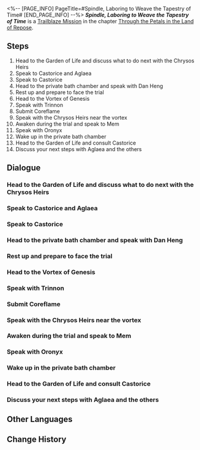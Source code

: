 <%-- [PAGE_INFO]
PageTitle=#Spindle, Laboring to Weave the Tapestry of Time#
[END_PAGE_INFO] --%>
{{Stub|Dialogue.}}
{{Mission Infobox
|id            = 1040301
|title         = 
|image         = {{subst:void|<!--$UPLOAD:<<SpriteOutput/Chronicle/1040301_f.png>-<Mission Spindle, Laboring to Weave the Tapestry of Time Stelle.png>-<Fate's Atlas Images>>-->}}{{subst:void|<!--$UPLOAD:<<SpriteOutput/Chronicle/1040301_m.png>-<Mission Spindle, Laboring to Weave the Tapestry of Time Caelus.png>-<Fate's Atlas Images>>-->}}
<gallery>
Mission Spindle, Laboring to Weave the Tapestry of Time Stelle.png|Stelle
Mission Spindle, Laboring to Weave the Tapestry of Time Caelus.png|Caelus
</gallery>
|type          = Trailblaze
|event_name    = 
|chapter       = Through the Petals in the Land of Repose
|requirements  = [[Trailblaze Mission]] ''[[Passage, Reveal the Past Once More]]'' completed
|summary       = It's been some time since you repelled the Flame Reaver and reclaimed the Coreflame of {{Rubi|Oronyx|Time Titan}}. Now, you've been invited by the Chrysos Heirs to challenge the Trial of Time. But this trial lies not in the past or present &mdash; it dwells in the future. You've been told that you actually perished during your fall into Amphoreus, and what remains is merely a walking memory. To complete the trial and save yourself, you must reclaim your future.
|characters    = Aglaea; Castorice; Dan Heng; Mem; Oronyx; Phainon; Sound of Oronyx; Trailblazer; Tribbie; Trinnon
|startLocation = [[Amphoreus]] - [["Eternal Holy City" Okhema]]
|world         = Amphoreus
|area          = "Eternal Holy City" Okhema
|prev          = Passage, Reveal the Past Once More
|next          = Olive, Cast To the Conference Chair
|rewards       = Trailblaze EXP*1,300; Stellar Jade*160; Traveler's Guide*9; Lost Crystal*9; Celestial Ambrosia*320; Credit*100,000
}}
'''''Spindle, Laboring to Weave the Tapestry of Time''''' is a [[Trailblaze Mission]] in the chapter [[Through the Petals in the Land of Repose]].

==Steps==
# Head to the Garden of Life and discuss what to do next with the Chrysos Heirs
# Speak to Castorice and Aglaea
# Speak to Castorice
# Head to the private bath chamber and speak with Dan Heng
# Rest up and prepare to face the trial
# Head to the Vortex of Genesis
# Speak with Trinnon
# Submit Coreflame
# Speak with the Chrysos Heirs near the vortex
# Awaken during the trial and speak to Mem
# Speak with Oronyx
# Wake up in the private bath chamber
# Head to the Garden of Life and consult Castorice
# Discuss your next steps with Aglaea and the others

<!--
==Gameplay Notes==

--><!--
==Trial Character==

-->
==Dialogue==
{{Stub Dialogue}}
===Head to the Garden of Life and discuss what to do next with the Chrysos Heirs{{subst:void|<!--104030101-->}}===
{{Mission Description|type=trailblaze|location="Eternal Holy City" Okhema|An unexpected encounter with the Flame Reaver led to the premature extraction of Oronyx's Coreflame. The Chrysos Heirs hope that (Trailblazer) will take on the divine role of Time.<br />Trailblazers always face moments like this, where their fate becomes deeply entwined with that of others... Yet only (Trailblazer) can decide where {{MC|f=her|m=his}} destiny leads.}}
{{Dialogue Start}}
:{{tx}}
{{Dialogue End}}

===Speak to Castorice and Aglaea{{subst:void|<!--104030102-->}}===
{{Dialogue Start}}
:{{tx}}
{{Dialogue End}}

===Speak to Castorice{{subst:void|<!--104030103-->}}===
{{Dialogue Start}}
:{{tx}}
{{Dialogue End}}

===Head to the private bath chamber and speak with Dan Heng{{subst:void|<!--104030104-->}}===
{{Mission Description|type=trailblaze|location="Eternal Holy City" Okhema|update|An unexpected encounter with the Flame Reaver led to the premature extraction of Oronyx's Coreflame. The Chrysos Heirs hope that (Trailblazer) will take on the authority of Time.<br />(Trailblazer) and Mem are willing to face Oronyx's trial. But with the citizens' assembly approaching, the Chrysos Heir heroes have new troubles on the horizon.}}
{{Dialogue Start}}
:{{tx}}
{{Dialogue End}}

===Rest up and prepare to face the trial{{subst:void|<!--104030105-->}}===
{{Dialogue Start}}
:{{tx}}
{{Dialogue End}}

===Head to the Vortex of Genesis{{subst:void|<!--104030106-->}}===
{{Mission Description|type=trailblaze|location=Vortex of Genesis|update|An unexpected encounter with the Flame Reaver led to the premature extraction of Oronyx's Coreflame. The Chrysos Heirs hope that (Trailblazer) will take on the authority of Time.<br />Even as an outland traveler, whose veins carry no golden blood, has accepted the Titan's trial. Wishing (Trailblazer) and Mem the best of luck.<br />"I've woven many unforeseen events into the tapestry of fate, this is but one instance." I remembered hearing this the first time I met Aglaea.}}
{{Dialogue Start}}
:{{tx}}
{{Dialogue End}}

===Speak with Trinnon{{subst:void|<!--104030107-->}}===
{{Dialogue Start}}
:{{tx}}
{{Dialogue End}}

===Submit Coreflame{{subst:void|<!--104030108-->}}===
{{Dialogue Start}}
:{{tx}}
{{Dialogue End}}

===Speak with the Chrysos Heirs near the vortex{{subst:void|<!--104030109-->}}===
{{Dialogue Start}}
:{{tx}}
{{Dialogue End}}

===Awaken during the trial and speak to Mem{{subst:void|<!--104030110-->}}===
{{Dialogue Start}}
:{{tx}}
{{Dialogue End}}

===Speak with Oronyx{{subst:void|<!--104030111-->}}===
{{Dialogue Start}}
:{{tx}}
{{Dialogue End}}

===Wake up in the private bath chamber{{subst:void|<!--104030112-->}}===
{{Mission Description|type=trailblaze|location="Eternal Holy City" Okhema|update|An unexpected encounter with the Flame Reaver led to the premature extraction of Oronyx's Coreflame. The Chrysos Heirs hope that (Trailblazer) will take on the authority of Time.<br />According to Mem, (Trailblazer) had died halfway through the Express's descent, and now is just a walking memory. Thanks to the unique life-death laws of Amphoreus, (Trailblazer) still has a slim chance of survival, and finding Thanatos has become the priority task.<br />Now, (Trailblazer) must find the one closest to death to confirm their condition.}}
{{Dialogue Start}}
:{{tx}}
{{Dialogue End}}

===Head to the Garden of Life and consult Castorice{{subst:void|<!--104030113-->}}===
{{Dialogue Start}}
:{{tx}}
{{Dialogue End}}

===Discuss your next steps with Aglaea and the others{{subst:void|<!--104030114-->}}===
{{Mission Description|type=trailblaze|location="Eternal Holy City" Okhema|update|An unexpected encounter with the Flame Reaver led to the premature extraction of Oronyx's Coreflame. The Chrysos Heirs hope that (Trailblazer) will take on the authority of Time.<br />According to Mem, (Trailblazer) had died halfway through the Express's descent, and now is just a walking memory. Thanks to the unique life-death laws of Amphoreus, (Trailblazer) still has a slim chance of survival, and finding Thanatos has become the priority task.<br />(Trailblazer) will be just fine, I sincerely pray so.}}
{{Dialogue Start}}
:{{tx}}
{{Dialogue End}}

==Other Languages==
{{Other Languages
|en   = Spindle, Laboring to Weave the Tapestry of Time
|zhs  = 纺锤啊，难纴岁月的经纬
|zht  = 紡錘啊，難紝歲月的經緯
|ja   = 紡錘よ、歳月の経緯を紡げ
|ko   = 방추여, 세월의 날실과 씨실을 짜기 힘들구나
|es   = Huso, teje el complicado tapiz del tiempo
|fr   = Ô fuseau, tissant inlassablement la toile du temps
|ru   = О веретено, ткущее нить времени
|th   = แกนปั่นด้ายเอ๋ย การทอเวลานั้นช่างยากเข็ญ
|vi   = Con thoi thời gian, dệt nên những năm tháng gian truân
|de   = O Spindel, die fleißig den Teppich der Zeit webt
|id   = Pemintal, Bersusah Payah Menenun Jalinan Waktu
|pt   = Fuso, Trabalhando para Tecer a Tapeçaria do Tempo
}}

==Change History==
{{Change History|3.2}}
